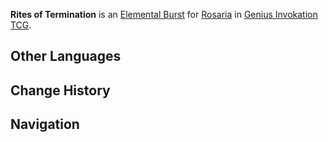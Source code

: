 {{About|the Character Card Skill for [[Genius Invokation TCG]]|the Playable Character Talent|Rites of Termination}}
{{Genius Invokation TCG Skill Infobox
|title      = Rites of Termination
|image      = Talent Rites of Termination.png
|type       = Elemental Burst
|character  = Rosaria
|matching   = 3
|energy = 2
|element    = Cryo
|effect     = Deals 1 {{Color|Cryo DMG}}, creates 2 stacks of '''Scope Out Soft Spots''', and summons '''Evercold Frostlance'''.<br><br>{{TCG Summon|Evercold Frostlance}}
|order      = 3
}}
'''Rites of Termination''' is an [[Character Card Elemental Burst|Elemental Burst]] for [[Rosaria (Character Card)|Rosaria]] in [[Genius Invokation TCG]].

==Other Languages==
{{Other Languages|Rites of Termination}}

==Change History==
{{Change History|5.2}}

==Navigation==
{{Genius Invokation TCG Skill Navbox|Rosaria}}